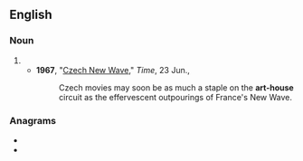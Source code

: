 {{also|arthouse|art house}}
==English==

===Noun===
{{en-noun|head=[[art]]-[[house]]}}

# {{alt form|art house|lang=en}}
#* '''1967''', "[http://www.time.com/time/magazine/article/0,9171,839566,00.html Czech New Wave]," ''Time'', 23 Jun.,
#*: Czech movies may soon be as much a staple on the '''art-house''' circuit as the effervescent outpourings of France's New Wave.

===Anagrams===
* {{l|en|house rat}}
* {{l|en|share out}}